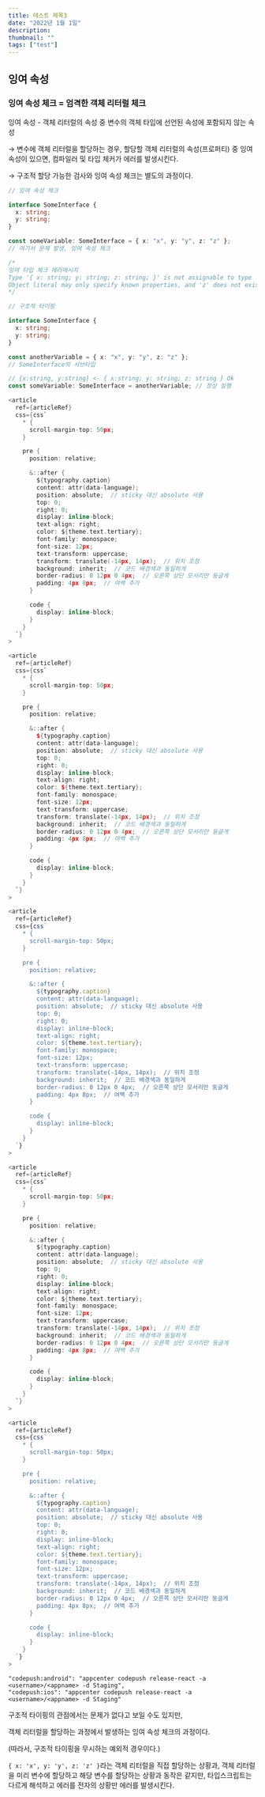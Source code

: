 ```yaml
---
title: 테스트 제목3
date: "2022년 1월 1일"
description:
thumbnail: ""
tags: ["test"]
---
```


## 잉여 속성

### 잉여 속성 체크 = 엄격한 객체 리터럴 체크

잉여 속성 - 객체 리터럴의 속성 중 변수의 객체 타입에 선언된 속성에 포함되지 않는 속성

→ 변수에 객체 리터럴을 할당하는 경우, 할당할 객체 리터럴의 속성(프로퍼티) 중 잉여 속성이 있으면, 컴파일러 및 타입 체커가 에러를 발생시킨다.

→ 구조적 할당 가능한 검사와 잉여 속성 체크는 별도의 과정이다.

```typescript
// 잉여 속성 체크

interface SomeInterface {
  x: string;
  y: string;
}

const someVariable: SomeInterface = { x: "x", y: "y", z: "z" };
// 여기서 문제 발생, 잉여 속성 체크

/*
잉여 타입 체크 에러메시지
Type '{ x: string; y: string; z: string; }' is not assignable to type 'SomeInterface'.
Object literal may only specify known properties, and 'z' does not exist in type 'SomeInterface'.(2322)
*/
```

```ts
// 구조적 타이핑

interface SomeInterface {
  x: string;
  y: string;
}

const anotherVariable = { x: "x", y: "y", z: "z" };
// SomeInterface의 서브타입

// {x:string, y:string} <- { x:string; y: string; z: string } Ok
const someVariable: SomeInterface = anotherVariable; // 정상 실행
```

```c
<article
  ref={articleRef}
  css={css`
    * {
      scroll-margin-top: 50px;
    }

    pre {
      position: relative;

      &::after {
        ${typography.caption}
        content: attr(data-language);
        position: absolute;  // sticky 대신 absolute 사용
        top: 0;
        right: 0;
        display: inline-block;
        text-align: right;
        color: ${theme.text.tertiary};
        font-family: monospace;
        font-size: 12px;
        text-transform: uppercase;
        transform: translate(-14px, 14px);  // 위치 조정
        background: inherit;  // 코드 배경색과 동일하게
        border-radius: 0 12px 0 4px;  // 오른쪽 상단 모서리만 둥글게
        padding: 4px 8px;  // 여백 추가
      }

      code {
        display: inline-block;
      }
    }
  `}
>
```

```c++
<article
  ref={articleRef}
  css={css`
    * {
      scroll-margin-top: 50px;
    }

    pre {
      position: relative;

      &::after {
        ${typography.caption}
        content: attr(data-language);
        position: absolute;  // sticky 대신 absolute 사용
        top: 0;
        right: 0;
        display: inline-block;
        text-align: right;
        color: ${theme.text.tertiary};
        font-family: monospace;
        font-size: 12px;
        text-transform: uppercase;
        transform: translate(-14px, 14px);  // 위치 조정
        background: inherit;  // 코드 배경색과 동일하게
        border-radius: 0 12px 0 4px;  // 오른쪽 상단 모서리만 둥글게
        padding: 4px 8px;  // 여백 추가
      }

      code {
        display: inline-block;
      }
    }
  `}
>
```

```js
<article
  ref={articleRef}
  css={css`
    * {
      scroll-margin-top: 50px;
    }

    pre {
      position: relative;

      &::after {
        ${typography.caption}
        content: attr(data-language);
        position: absolute;  // sticky 대신 absolute 사용
        top: 0;
        right: 0;
        display: inline-block;
        text-align: right;
        color: ${theme.text.tertiary};
        font-family: monospace;
        font-size: 12px;
        text-transform: uppercase;
        transform: translate(-14px, 14px);  // 위치 조정
        background: inherit;  // 코드 배경색과 동일하게
        border-radius: 0 12px 0 4px;  // 오른쪽 상단 모서리만 둥글게
        padding: 4px 8px;  // 여백 추가
      }

      code {
        display: inline-block;
      }
    }
  `}
>
```

```c
<article
  ref={articleRef}
  css={css`
    * {
      scroll-margin-top: 50px;
    }

    pre {
      position: relative;

      &::after {
        ${typography.caption}
        content: attr(data-language);
        position: absolute;  // sticky 대신 absolute 사용
        top: 0;
        right: 0;
        display: inline-block;
        text-align: right;
        color: ${theme.text.tertiary};
        font-family: monospace;
        font-size: 12px;
        text-transform: uppercase;
        transform: translate(-14px, 14px);  // 위치 조정
        background: inherit;  // 코드 배경색과 동일하게
        border-radius: 0 12px 0 4px;  // 오른쪽 상단 모서리만 둥글게
        padding: 4px 8px;  // 여백 추가
      }

      code {
        display: inline-block;
      }
    }
  `}
>
```

```js
<article
  ref={articleRef}
  css={css`
    * {
      scroll-margin-top: 50px;
    }

    pre {
      position: relative;

      &::after {
        ${typography.caption}
        content: attr(data-language);
        position: absolute;  // sticky 대신 absolute 사용
        top: 0;
        right: 0;
        display: inline-block;
        text-align: right;
        color: ${theme.text.tertiary};
        font-family: monospace;
        font-size: 12px;
        text-transform: uppercase;
        transform: translate(-14px, 14px);  // 위치 조정
        background: inherit;  // 코드 배경색과 동일하게
        border-radius: 0 12px 0 4px;  // 오른쪽 상단 모서리만 둥글게
        padding: 4px 8px;  // 여백 추가
      }

      code {
        display: inline-block;
      }
    }
  `}
>
```

```command
"codepush:android": "appcenter codepush release-react -a <username>/<appname> -d Staging",
"codepush:ios": "appcenter codepush release-react -a <username>/<appname> -d Staging"
```

구조적 타이핑의 관점에서는 문제가 없다고 보일 수도 있지만,

객체 리터럴을 할당하는 과정에서 발생하는 잉여 속성 체크의 과정이다.

(따라서, 구조적 타이핑을 무시하는 예외적 경우이다.)

`{ x: 'x', y: 'y', z: 'z' }`라는 객체 리터럴을 직접 할당하는 상황과, 객체 리터럴을 미리 변수에 할당하고 해당 변수를 할당하는 상황과 동작은 같지만, 타입스크립트는 다르게 해석하고 에러를 전자의 상황만 에러를 발생시킨다.
